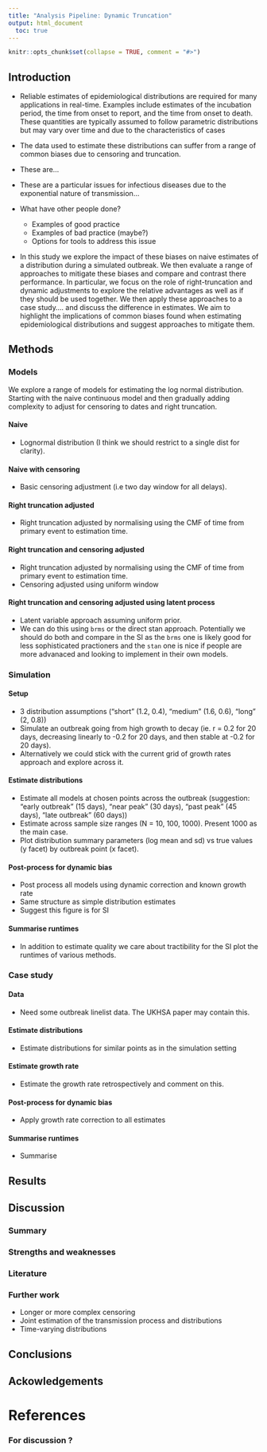 ```yaml
---
title: "Analysis Pipeline: Dynamic Truncation"
output: html_document
  toc: true
---
```


```r
knitr::opts_chunk$set(collapse = TRUE, comment = "#>")
```

## Introduction

- Reliable estimates of epidemiological distributions are required for many applications in real-time. Examples include estimates of the incubation period, the time from onset to report, and the time from onset to death. These quantities are typically assumed to follow parametric distributions but may vary over time and due to the characteristics of cases
- The data used  to estimate these distributions can suffer from a range of common biases due to censoring and truncation.
- These are... 
- These are a particular issues for infectious diseases due to the exponential nature of transmission...

- What have other people done? 
  - Examples of good practice
  - Examples of bad practice (maybe?)
  - Options for tools to address this issue


- In this study we explore the impact of these biases on naive estimates of a distribution during a simulated outbreak. We then evaluate a range of approaches to mitigate these biases and compare and contrast there performance. In particular, we focus on the role of right-truncation and dynamic adjustments to explore the relative advantages as well as if they should be used together.
We then apply these approaches to a case study.... and discuss the difference in estimates. We aim to highlight the implications of common biases found when estimating epidemiological distributions and suggest approaches to mitigate them.


## Methods

### Models

We explore a range of models for estimating the log normal distribution. Starting with the naive continuous model and then gradually adding complexity to adjust for censoring to dates and right truncation. 

#### Naive

- Lognormal distribution (I think we should restrict to a single dist for clarity).

#### Naive with censoring

- Basic censoring adjustment (i.e two day window for all delays).

#### Right truncation adjusted

- Right truncation adjusted by normalising using the CMF of time from primary event to estimation time.

#### Right truncation and censoring adjusted

- Right truncation adjusted by normalising using the CMF of time from primary event to estimation time.
- Censoring adjusted using uniform window

#### Right truncation and censoring adjusted using latent process

- Latent variable approach assuming uniform prior.
- We can do this using `brms` or the direct stan approach. Potentially we should do both and compare in the SI as the `brms` one is likely good for less sophisticated practioners and the `stan` one is nice if people are more advanaced and looking to implement in their own models.

### Simulation

#### Setup

- 3 distribution assumptions ("short" (1.2, 0.4), "medium" (1.6, 0.6), "long" (2, 0.8))
- Simulate an outbreak going from high growth to decay (ie. r = 0.2 for 20 days, decreasing linearly to -0.2 for 20 days, and then stable at -0.2 for 20 days).
- Alternatively we could stick with the current grid of growth rates approach and explore across it. 

#### Estimate distributions

- Estimate all models at chosen points across the outbreak (suggestion: "early outbreak" (15 days), "near peak" (30 days), "past peak" (45  days), "late outbreak" (60 days))
- Estimate across sample size ranges (N = 10, 100, 1000). Present 1000 as the main case.
- Plot distribution summary parameters (log mean and sd) vs true values (y facet) by outbreak point (x facet).

#### Post-process for dynamic bias

- Post process all models using dynamic correction and known growth rate
- Same structure as simple distribution estimates
- Suggest this figure is for SI

#### Summarise runtimes


- In addition to estimate quality we care about tractibility for the SI plot the runtimes of various methods.

### Case study

#### Data

- Need some outbreak linelist data. The UKHSA paper may contain this.

#### Estimate distributions

- Estimate distributions for similar points as in the simulation setting

#### Estimate growth rate

- Estimate the growth rate retrospectively and comment on this. 

#### Post-process for dynamic bias

- Apply growth rate correction to all estimates 

#### Summarise runtimes

- Summarise


## Results



## Discussion

### Summary

### Strengths and weaknesses

### Literature

### Further work

- Longer or more complex censoring
- Joint estimation of the transmission process and distributions
- Time-varying distributions

## Conclusions

## Ackowledgements

# References
### For discussion ?
